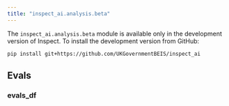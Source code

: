 ```yaml
---
title: "inspect_ai.analysis.beta"
---
```


::: callout-note
The `inspect_ai.analysis.beta` module is available only in the development version of Inspect. To install the development version from GitHub:

``` bash
pip install git+https://github.com/UKGovernmentBEIS/inspect_ai
```
:::


## Evals

### evals_df

